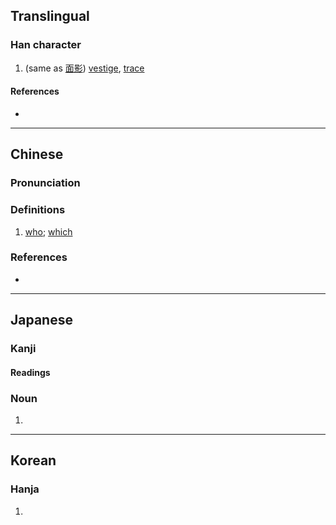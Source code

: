 {{character info}}
==Translingual==

===Han character===
{{Han char|rn=9|rad=人|as=07|sn=9|four=|canj=OCNH|ids=⿰亻弟}}

# (same as [[面影]]) [[vestige]], [[trace]]

====References====
* {{Han ref|kx=0106.041|dkj=00719|dj=0225.090|hdz=10164.030|uh=4FE4|ud=20452}}

----

==Chinese==
{{zh-forms}}

===Pronunciation===
{{zh-pron
|m=dì
|c=dai6
|mc=
|oc=
|ma=
|md=diê
|cat=n
}}

===Definitions===
{{zh-hanzi}}

# {{lb|zh|Min Dong}} [[who]]; [[which]]

===References===
* {{cite-book
|author=C. M. S. and A. E. Champness
|title=A Manual of the Foochow Dialect In Twenty Lessons
|url=https://en.wikisource.org/wiki/A_Manual_of_the_Foochow_Dialect_In_Twenty_Lessons
|year=1908
|section=LESSON III.
|page=15
|pageurl=https://en.wikisource.org/wiki/Page:A_Manual_of_the_Foochow_Dialect_in_Twenty_Lessons.pdf/16
|text='''俤''' diê: who, which}}

----

==Japanese==

===Kanji===
{{ja-kanji|grade=|rs=人07}}

====Readings====
{{ja-readings
|on=
|kun=おもかげ-
}}

===Noun===
{{ja-noun|おもかげ}}

# {{alternative form of|ja|面影}}

----

==Korean==

===Hanja===
{{ko-hanja|hangeul=제|rv=je|mr=che}}

# {{rfdef|ko|sort=人07}}